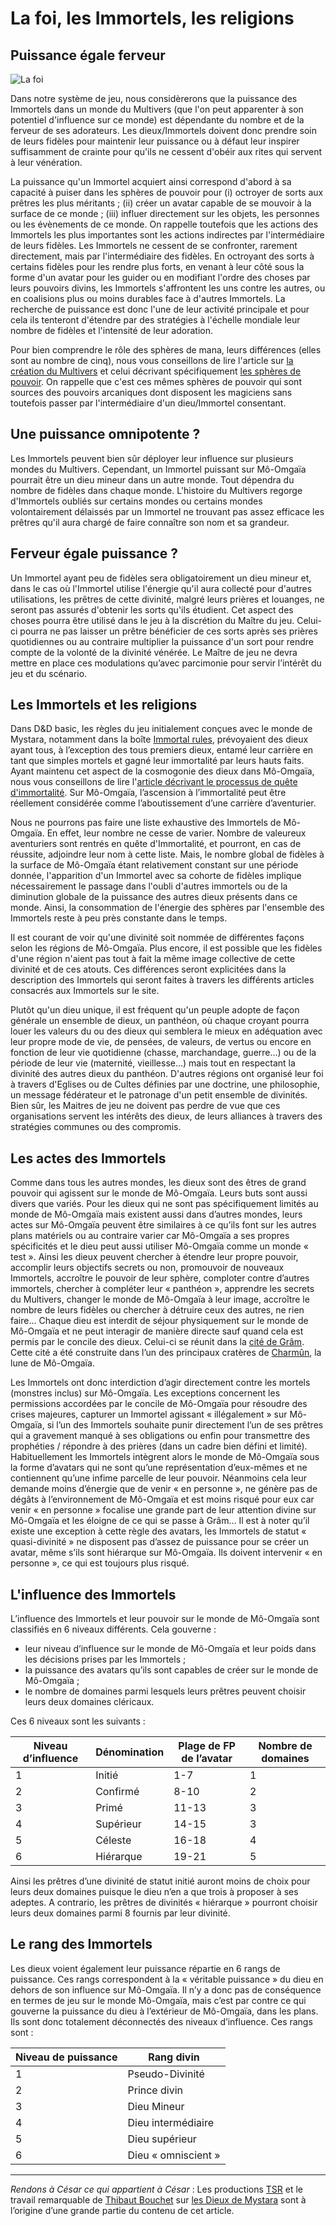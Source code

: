 # La foi, les Immortels, les religions

## Puissance égale ferveur

![La foi](/articles_images/religion/religion2.png#left)

Dans notre système de jeu, nous considèrerons que la puissance des Immortels dans un monde du Multivers (que l'on peut apparenter à son potentiel d'influence sur ce monde) est dépendante du nombre et de la ferveur de ses adorateurs. Les dieux/Immortels doivent donc prendre soin de leurs fidèles pour maintenir leur puissance ou à défaut leur inspirer suffisamment de crainte pour qu'ils ne cessent d'obéir aux rites qui servent à leur vénération. 

La puissance qu'un Immortel acquiert ainsi correspond d'abord à sa capacité à puiser dans les sphères de pouvoir pour (i) octroyer de sorts aux prêtres les plus méritants ; (ii) créer un avatar capable de se mouvoir à la surface de ce monde ; (iii) influer directement sur les objets, les personnes ou les évènements de ce monde. On rappelle toutefois que les actions des Immortels les plus importantes sont les actions indirectes par l'intermédiaire de leurs fidèles. Les Immortels ne cessent de se confronter, rarement directement, mais par l'intermédiaire des fidèles. En octroyant des sorts à certains fidèles pour les rendre plus forts, en venant à leur côté sous la forme d'un avatar pour les guider ou en modifiant l'ordre des choses par leurs pouvoirs divins, les Immortels s'affrontent les uns contre les autres, ou en coalisions plus ou moins durables face à d'autres Immortels. La recherche de puissance est donc l'une de leur activité principale et pour cela ils tenteront d'étendre par des stratégies à l'échelle mondiale leur nombre de fidèles et l'intensité de leur adoration.

Pour bien comprendre le rôle des sphères de mana, leurs différences (elles sont au nombre de cinq), nous vous conseillons de lire l'article sur [la création du Multivers](../../histoire/origines/la_creation_du_multivers) et celui décrivant spécifiquement [les sphères de pouvoir](./spheres). On rappelle que c'est ces mêmes sphères de pouvoir qui sont sources des pouvoirs arcaniques dont disposent les magiciens sans toutefois passer par l'intermédiaire d'un dieu/Immortel consentant.

## Une puissance omnipotente ?

Les Immortels peuvent bien sûr déployer leur influence sur plusieurs mondes du Multivers. Cependant, un Immortel puissant sur Mô-Omgaïa pourrait être un dieu mineur dans un autre monde. Tout dépendra du nombre de fidèles dans chaque monde. L'histoire du Multivers regorge d'Immortels oubliés sur certains mondes ou certains mondes volontairement délaissés par un Immortel ne trouvant pas assez efficace les prêtres qu'il aura chargé de faire connaître son nom et sa grandeur.

## Ferveur égale puissance ?

Un Immortel ayant peu de fidèles sera obligatoirement un dieu mineur et, dans le cas où l'Immortel utilise l'énergie qu'il aura collecté pour d'autres utilisations, les prêtres de cette divinité, malgré leurs prières et louanges, ne seront pas assurés d'obtenir les sorts qu'ils étudient. Cet aspect des choses pourra être utilisé dans le jeu à la discrétion du Maître du jeu. Celui-ci pourra ne pas laisser un prêtre bénéficier de ces sorts après ses prières quotidiennes ou au contraire multiplier la puissance d'un sort pour rendre compte de la volonté de la divinité vénérée. Le Maître de jeu ne devra mettre en place ces modulations qu’avec parcimonie pour servir l’intérêt du jeu et du scénario.

 ## Les Immortels et les religions

Dans D&D basic, les règles du jeu initialement conçues avec le monde de Mystara, notamment dans la boîte [Immortal rules](https://www.donjondudragon.fr/site_content/item/520013-dungeons-dragons-immortal-rules.html=), prévoyaient des dieux ayant tous, à l’exception des tous premiers dieux, entamé leur carrière en tant que simples mortels et gagné leur immortalité par leurs hauts faits. Ayant maintenu cet aspect de la cosmogonie des dieux dans Mô-Omgaïa, nous vous conseillons de lire l'[article décrivant le processus de quête d'immortalité](./ascension). Sur Mô-Omgaïa, l’ascension à l’immortalité peut être réellement considérée comme l’aboutissement d’une carrière d’aventurier.

Nous ne pourrons pas faire une liste exhaustive des Immortels de Mô-Omgaïa. En effet, leur nombre ne cesse de varier. Nombre de valeureux aventuriers sont rentrés en quête d'Immortalité, et pourront, en cas de réussite, adjoindre leur nom à cette liste. Mais, le nombre global de fidèles à la surface de Mô-Omgaïa étant relativement constant sur une période donnée, l'apparition d'un Immortel avec sa cohorte de fidèles implique nécessairement le passage dans l'oubli d'autres immortels ou de la diminution globale de la puissance des autres dieux présents dans ce monde. Ainsi, la consommation de l'énergie des sphères par l'ensemble des Immortels reste à peu près constante dans le temps.

Il est courant de voir qu'une divinité soit nommée de différentes façons selon les régions de Mô-Omgaïa. Plus encore, il est possible que les fidèles d'une région n'aient pas tout à fait la même image collective de cette divinité et de ces atouts. Ces différences seront explicitées dans la description des Immortels qui seront faites à travers les différents articles consacrés aux Immortels sur le site.

Plutôt qu'un dieu unique, il est fréquent qu'un peuple adopte de façon générale un ensemble de dieux, un panthéon, où chaque croyant pourra louer les valeurs du ou des dieux qui semblera le mieux en adéquation avec leur propre mode de vie, de pensées, de valeurs, de vertus ou encore en fonction de leur vie quotidienne (chasse, marchandage, guerre...) ou de la période de leur vie (maternité, vieillesse...) mais tout en respectant la divinité des autres dieux du panthéon. D'autres régions ont organisé leur foi à travers d'Eglises ou de Cultes définies par une doctrine, une philosophie, un message fédérateur et le patronage d'un petit ensemble de divinités. Bien sûr, les Maitres de jeu ne doivent pas perdre de vue que ces organisations servent les intérêts des dieux, de leurs alliances à travers des stratégies communes ou des compromis.

## Les actes des Immortels

Comme dans tous les autres mondes, les dieux sont des êtres de grand pouvoir qui agissent sur le monde de Mô-Omgaïa. Leurs buts sont aussi divers que variés. Pour les dieux qui ne sont pas spécifiquement limités au monde de Mô-Omgaïa mais existent aussi dans d’autres mondes, leurs actes sur Mô-Omgaïa peuvent être similaires à ce qu’ils font sur les autres plans matériels ou au contraire varier car Mô-Omgaïa a ses propres spécificités et le dieu peut aussi utiliser Mô-Omgaïa comme un monde « test ». Ainsi les dieux peuvent chercher à étendre leur propre pouvoir, accomplir leurs objectifs secrets ou non, promouvoir de nouveaux Immortels, accroître le pouvoir de leur sphère, comploter contre d’autres immortels, chercher à compléter leur « panthéon », apprendre les secrets du Multivers, changer le monde de Mô-Omgaïa à leur image, accroître le nombre de leurs fidèles ou chercher à détruire ceux des autres, ne rien faire…
Chaque dieu est interdit de séjour physiquement sur le monde de Mô-Omgaïa et ne peut interagir de manière directe sauf quand cela est permis par le concile des dieux. Celui-ci se réunit dans la [cité de Grâm](#gram). Cette cité a été construite dans l’un des principaux cratères de [Charmûn](#charmun), la lune de Mô-Omgaïa.

Les Immortels ont donc interdiction d’agir directement contre les mortels (monstres inclus) sur Mô-Omgaïa. Les exceptions concernent les permissions accordées par le concile de Mô-Omgaïa pour résoudre des crises majeures, capturer un Immortel agissant « illégalement » sur Mô-Omgaïa, si l’un des Immortels souhaite punir directement l’un de ses prêtres qui a gravement manqué à ses obligations ou enfin pour transmettre des prophéties / répondre à des prières (dans un cadre bien défini et limité). Habituellement les Immortels intègrent alors le monde de Mô-Omgaïa sous la forme d’avatars qui ne sont qu’une représentation d’eux-mêmes et ne contiennent qu’une infime parcelle de leur pouvoir. Néanmoins cela leur demande moins d’énergie que de venir « en personne », ne génère pas de dégâts à l’environnement de Mô-Omgaïa et est moins risqué pour eux car venir « en personne » focalise une grande part de leur attention divine sur Mô-Omgaïa et les éloigne de ce qui se passe à Grâm… Il est à noter qu’il existe une exception à cette règle des avatars, les Immortels de statut « quasi-divinité » ne disposent pas d’assez de puissance pour se créer un avatar, même s’ils sont hiérarque sur Mô-Omgaïa. Ils doivent intervenir « en personne », ce qui est toujours plus risqué.

## L'influence des Immortels

L’influence des Immortels et leur pouvoir sur le monde de Mô-Omgaïa sont classifiés en 6 niveaux différents. Cela gouverne :
* leur niveau d’influence sur le monde de Mô-Omgaïa et leur poids dans les décisions prises par les Immortels ;
* la puissance des avatars qu’ils sont capables de créer sur le monde de Mô-Omgaïa ;
* le nombre de domaines parmi lesquels leurs prêtres peuvent choisir leurs deux domaines cléricaux.

Ces 6 niveaux sont les suivants :

| Niveau d’influence | Dénomination | Plage de FP de l’avatar | Nombre de domaines |
| ------------------ | ------------ | ----------------------- | ------------------ |
| 1                  | Initié       | 1-7                     | 1                  |
| 2                  | Confirmé     | 8-10                    | 2                  |
| 3                  | Primé        | 11-13                   | 3                  |
| 4                  | Supérieur    | 14-15                   | 3                  |
| 5                  | Céleste      | 16-18                   | 4                  |
| 6                  | Hiérarque    | 19-21                   | 5                  |

Ainsi les prêtres d’une divinité de statut initié auront moins de choix pour leurs deux domaines puisque le dieu n’en a que trois à proposer à ses adeptes. A contrario, les prêtres de divinités « hiérarque » pourront choisir leurs deux domaines parmi 8 fournis par leur divinité.

## Le rang des Immortels

Les dieux voient également leur puissance répartie en 6 rangs de puissance. Ces rangs correspondent à la « véritable puissance » du dieu en dehors de son influence sur Mô-Omgaïa. Il n’y a donc pas de conséquence en termes de jeu sur le monde Mô-Omgaïa, mais c’est par contre ce qui gouverne la puissance du dieu à l’extérieur de Mô-Omgaïa, dans les plans. Ils sont donc totalement déconnectés des niveaux d’influence. Ces rangs sont :

| Niveau de puissance | Rang divin          |
| ------------------- | ------------------- |
|    1                | Pseudo-Divinité     |
|    2                | Prince divin        |
|    3                | Dieu Mineur         |
|    4                | Dieu intermédiaire  |
|    5                | Dieu supérieur      |
|    6                | Dieu « omniscient » |



---
_Rendons à César ce qui appartient à César_ : Les productions [TSR](https://fr.wikipedia.org/wiki/TSR_(entreprise)) et le travail remarquable de [Thibaut Bouchet](https://pandius.com/tbouchet.html) sur [les Dieux de Mystara](http://pandius.com/Les_dieux_de_Mystara.pdf) sont à l’origine d’une grande partie du contenu de cet article.
